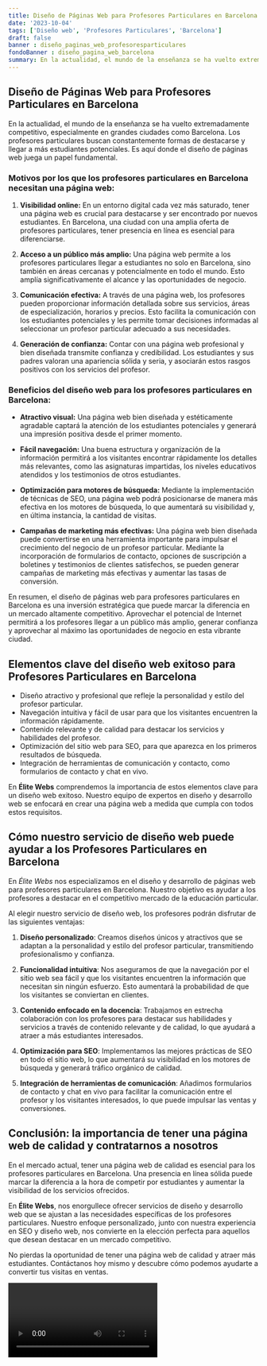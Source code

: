```yaml
---
title: Diseño de Páginas Web para Profesores Particulares en Barcelona
date: '2023-10-04'
tags: ['Diseño web', 'Profesores Particulares', 'Barcelona']
draft: false
banner : diseño_paginas_web_profesoresparticulares
fondoBanner : diseño_pagina_web_barcelona
summary: En la actualidad, el mundo de la enseñanza se ha vuelto extremadamente competitivo, especialmente en grandes ciudades como Barcelona. Los profesores particulares buscan constantemente formas de destacarse y llegar a más estudiantes potenciales. Es aquí donde el diseño de páginas web juega un papel fundamental.
---
```


## Diseño de Páginas Web para Profesores Particulares en Barcelona

En la actualidad, el mundo de la enseñanza se ha vuelto extremadamente competitivo, especialmente en grandes ciudades como Barcelona. Los profesores particulares buscan constantemente formas de destacarse y llegar a más estudiantes potenciales. Es aquí donde el diseño de páginas web juega un papel fundamental.

### Motivos por los que los profesores particulares en Barcelona necesitan una página web:

1. **Visibilidad online:** En un entorno digital cada vez más saturado, tener una página web es crucial para destacarse y ser encontrado por nuevos estudiantes. En Barcelona, una ciudad con una amplia oferta de profesores particulares, tener presencia en línea es esencial para diferenciarse.

2. **Acceso a un público más amplio:** Una página web permite a los profesores particulares llegar a estudiantes no solo en Barcelona, sino también en áreas cercanas y potencialmente en todo el mundo. Esto amplía significativamente el alcance y las oportunidades de negocio.

3. **Comunicación efectiva:** A través de una página web, los profesores pueden proporcionar información detallada sobre sus servicios, áreas de especialización, horarios y precios. Esto facilita la comunicación con los estudiantes potenciales y les permite tomar decisiones informadas al seleccionar un profesor particular adecuado a sus necesidades.

4. **Generación de confianza:** Contar con una página web profesional y bien diseñada transmite confianza y credibilidad. Los estudiantes y sus padres valoran una apariencia sólida y seria, y asociarán estos rasgos positivos con los servicios del profesor.

### Beneficios del diseño web para los profesores particulares en Barcelona:

- **Atractivo visual:** Una página web bien diseñada y estéticamente agradable captará la atención de los estudiantes potenciales y generará una impresión positiva desde el primer momento.

- **Fácil navegación:** Una buena estructura y organización de la información permitirá a los visitantes encontrar rápidamente los detalles más relevantes, como las asignaturas impartidas, los niveles educativos atendidos y los testimonios de otros estudiantes.

- **Optimización para motores de búsqueda:** Mediante la implementación de técnicas de SEO, una página web podrá posicionarse de manera más efectiva en los motores de búsqueda, lo que aumentará su visibilidad y, en última instancia, la cantidad de visitas.

- **Campañas de marketing más efectivas:** Una página web bien diseñada puede convertirse en una herramienta importante para impulsar el crecimiento del negocio de un profesor particular. Mediante la incorporación de formularios de contacto, opciones de suscripción a boletines y testimonios de clientes satisfechos, se pueden generar campañas de marketing más efectivas y aumentar las tasas de conversión.

En resumen, el diseño de páginas web para profesores particulares en Barcelona es una inversión estratégica que puede marcar la diferencia en un mercado altamente competitivo. Aprovechar el potencial de Internet permitirá a los profesores llegar a un público más amplio, generar confianza y aprovechar al máximo las oportunidades de negocio en esta vibrante ciudad.

<GifSeo />

<Cta />

## Elementos clave del diseño web exitoso para Profesores Particulares en Barcelona

- Diseño atractivo y profesional que refleje la personalidad y estilo del profesor particular.
- Navegación intuitiva y fácil de usar para que los visitantes encuentren la información rápidamente.
- Contenido relevante y de calidad para destacar los servicios y habilidades del profesor.
- Optimización del sitio web para SEO, para que aparezca en los primeros resultados de búsqueda.
- Integración de herramientas de comunicación y contacto, como formularios de contacto y chat en vivo.

En **Élite Webs** comprendemos la importancia de estos elementos clave para un diseño web exitoso. Nuestro equipo de expertos en diseño y desarrollo web se enfocará en crear una página web a medida que cumpla con todos estos requisitos.

## Cómo nuestro servicio de diseño web puede ayudar a los Profesores Particulares en Barcelona

En *Élite Webs* nos especializamos en el diseño y desarrollo de páginas web para profesores particulares en Barcelona. Nuestro objetivo es ayudar a los profesores a destacar en el competitivo mercado de la educación particular.

Al elegir nuestro servicio de diseño web, los profesores podrán disfrutar de las siguientes ventajas:

1. **Diseño personalizado**: Creamos diseños únicos y atractivos que se adaptan a la personalidad y estilo del profesor particular, transmitiendo profesionalismo y confianza.

2. **Funcionalidad intuitiva**: Nos aseguramos de que la navegación por el sitio web sea fácil y que los visitantes encuentren la información que necesitan sin ningún esfuerzo. Esto aumentará la probabilidad de que los visitantes se conviertan en clientes.

3. **Contenido enfocado en la docencia**: Trabajamos en estrecha colaboración con los profesores para destacar sus habilidades y servicios a través de contenido relevante y de calidad, lo que ayudará a atraer a más estudiantes interesados.

4. **Optimización para SEO**: Implementamos las mejores prácticas de SEO en todo el sitio web, lo que aumentará su visibilidad en los motores de búsqueda y generará tráfico orgánico de calidad.

5. **Integración de herramientas de comunicación**: Añadimos formularios de contacto y chat en vivo para facilitar la comunicación entre el profesor y los visitantes interesados, lo que puede impulsar las ventas y conversiones.

## Conclusión: la importancia de tener una página web de calidad y contratarnos a nosotros

En el mercado actual, tener una página web de calidad es esencial para los profesores particulares en Barcelona. Una presencia en línea sólida puede marcar la diferencia a la hora de competir por estudiantes y aumentar la visibilidad de los servicios ofrecidos.

En **Élite Webs**, nos enorgullece ofrecer servicios de diseño y desarrollo web que se ajustan a las necesidades específicas de los profesores particulares. Nuestro enfoque personalizado, junto con nuestra experiencia en SEO y diseño web, nos convierte en la elección perfecta para aquellos que desean destacar en un mercado competitivo.

No pierdas la oportunidad de tener una página web de calidad y atraer más estudiantes. Contáctanos hoy mismo y descubre cómo podemos ayudarte a convertir tus visitas en ventas.

<Video />

<CtaBot job='Profesores Particulares' city='Barcelona'/>

<Gmaps query='Barcelona+españa+maps' />